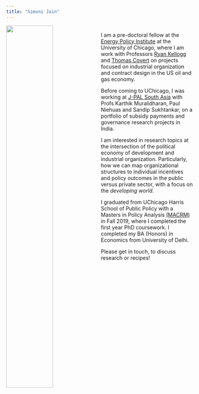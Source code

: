 ```yaml
---
title: "Simoni Jain"
---
```


<img align="left" width=50% height=50% src="files/profile_picture_w_border.jpeg">

<p>
<br> 
I am a pre-doctoral fellow at the [Energy Policy Institute](https://epic.uchicago.edu/) at the University of Chicago, where I am work with Professors [Ryan Kellogg](http://kelloggryan.com/) and [Thomas Covert](https://www.tcovert.com/) on projects focused on industrial organization and contract design in the US oil and gas economy. 
<p>

<p>
Before coming to UChicago, I was working at [J-PAL South Asia](https://www.povertyactionlab.org/page/payments-and-governance-research-program) with Profs Karthik Muralidharan, Paul Niehuas and Sandip Sukhtankar, on a portfolio of subsidy payments and governance research projects in India.
<p>

<p>
I am interested in research topics at the intersection of the political economy of development and industrial organization. Particularly, how we can map organizational structures to individual incentives and policy outcomes in the public versus private sector, with a focus on the *developing world*. 
<p>

<p>
I graduated from UChicago Harris School of Public Policy with a Masters in Policy Analysis [(MACRM)](https://harris.uchicago.edu/academics/degrees/ma-public-policy-certificate-research-methods-macrm) in Fall 2019, where I completed the first year PhD coursework. I completed my BA (Honors) in Economics from University of Delhi.
<p>

Please get in touch, to discuss research or recipes! 
<br>

<br>
